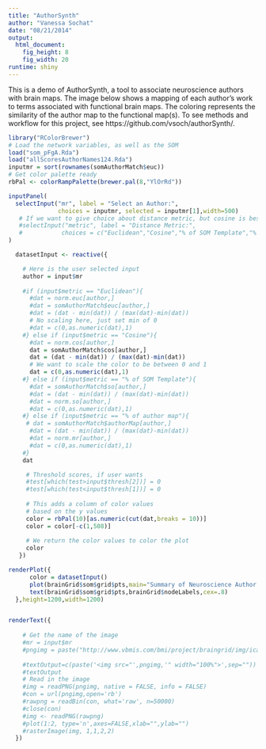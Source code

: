 ```yaml
---
title: "AuthorSynth"
author: "Vanessa Sochat"
date: "08/21/2014"
output:
  html_document:
    fig_height: 8
    fig_width: 20
runtime: shiny
---
```


This is a demo of AuthorSynth, a tool to associate neuroscience authors with brain maps.  The image below shows a mapping of each author's work to terms associated with functional brain maps.  The coloring represents the similarity of the author map to the functional map(s).  To see methods and workflow for this project, see https://github.com/vsoch/authorSynth/.


```r
library("RColorBrewer")
# Load the network variables, as well as the SOM
load("som_pFgA.Rda")
load("allScoresAuthorNames124.Rda")
inputmr = sort(rownames(somAuthorMatch$euc))
# Get color palette ready
rbPal <- colorRampPalette(brewer.pal(8,"YlOrRd"))

inputPanel(
  selectInput("mr", label = "Select an Author:",
              choices = inputmr, selected = inputmr[1],width=500)
   # If we want to give choice about distance metric, but cosine is best
   #selectInput("metric", label = "Distance Metric:",
   #           choices = c("Euclidean","Cosine","% of SOM Template","% of author map"), selected = "Cosine")
)

  datasetInput <- reactive({

    # Here is the user selected input
    author = input$mr
        
    #if (input$metric == "Euclidean"){
      #dat = norm.euc[author,]
      #dat = somAuthorMatch$euc[author,]
      #dat = (dat - min(dat)) / (max(dat)-min(dat))
      # No scaling here, just set min of 0
      #dat = c(0,as.numeric(dat),1)
    #} else if (input$metric == "Cosine"){
      #dat = norm.cos[author,]
      dat = somAuthorMatch$cos[author,]
      dat = (dat - min(dat)) / (max(dat)-min(dat))
      # We want to scale the color to be between 0 and 1
      dat = c(0,as.numeric(dat),1)
    #} else if (input$metric == "% of SOM Template"){
      #dat = somAuthorMatch$so[author,]
      #dat = (dat - min(dat)) / (max(dat)-min(dat))
      #dat = norm.so[author,]
      #dat = c(0,as.numeric(dat),1)
    #} else if (input$metric == "% of author map"){
     # dat = somAuthorMatch$authorMap[author,]
      #dat = (dat - min(dat)) / (max(dat)-min(dat))
      #dat = norm.mr[author,]
      #dat = c(0,as.numeric(dat),1)
    #}
    dat

     # Threshold scores, if user wants
     #test[which(test>input$thresh[2])] = 0
     #test[which(test<input$thresh[1])] = 0
     
     # This adds a column of color values
     # based on the y values
     color = rbPal(10)[as.numeric(cut(dat,breaks = 10))]
     color = color[-c(1,508)]
     
     # We return the color values to color the plot
     color     
   })      

renderPlot({
      color = datasetInput() 
      plot(brainGrid$som$grid$pts,main="Summary of Neuroscience Author Work from Literature",col=color,xlab="Meta Brain Map Nodes",ylab="Meta Brain Map Nodes",pch=15,cex=10)
      text(brainGrid$som$grid$pts,brainGrid$nodeLabels,cex=.8)   
  },height=1200,width=1200)


renderText({
    
    # Get the name of the image
    #mr = input$mr
    #pngimg = paste("http://www.vbmis.com/bmi/project/braingrid/img/ica/",as.character(mr),"_ica.png",sep="")
    
    #textOutput=c(paste('<img src="',pngimg,'" width="100%">',sep=""))
    #textOutput
    # Read in the image
    #img = readPNG(pngimg, native = FALSE, info = FALSE)
    #con = url(pngimg,open='rb')
    #rawpng = readBin(con, what='raw', n=50000)    
    #close(con)
    #img <- readPNG(rawpng)
    #plot(1:2, type='n',axes=FALSE,xlab="",ylab="")
    #rasterImage(img, 1,1,2,2)
  })

```